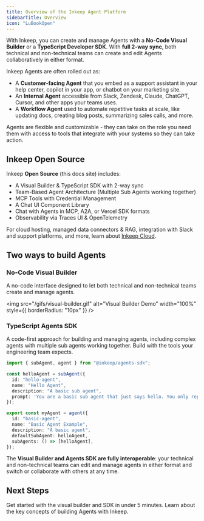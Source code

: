 ```yaml
---
title: Overview of the Inkeep Agent Platform
sidebarTitle: Overview
icon: "LuBookOpen"
---
```


With Inkeep, you can create and manage Agents with a **No-Code Visual Builder** or a **TypeScript Developer SDK**. With **full 2-way sync**, both technical and non-technical teams can create and edit Agents collaboratively in either format.

Inkeep Agents are often rolled out as:
- A **Customer-facing Agent** that you embed as a support assistant in your help center, copilot in your app, or chatbot on your marketing site.
- An **Internal Agent** accessible from Slack, Zendesk, Claude, ChatGPT, Cursor, and other apps your teams uses.
- A **Workflow Agent** used to automate repetitive tasks at scale, like updating docs, creating blog posts, summarizing sales calls, and more.

Agents are flexible and customizable - they can take on the role you need them with access to tools that integrate with your systems so they can take action.

## Inkeep Open Source

Inkeep **Open Source** (this docs site) includes:
- A Visual Builder & TypeScript SDK with 2-way sync
- Team-Based Agent Architecture (Multiple Sub Agents working together)
- MCP Tools with Credential Management
- A Chat UI Component Library
- Chat with Agents in MCP, A2A, or Vercel SDK formats
- Observability via Traces UI & OpenTelemetry

For cloud hosting, managed data connectors & RAG, integration with Slack and support platforms, and more, learn about [Inkeep Cloud](https://inkeep.com/get-started).

## Two ways to build Agents

### No-Code Visual Builder

A no-code interface designed to let both technical and non-technical teams create and manage agents.

<img
  src="/gifs/visual-builder.gif"
  alt="Visual Builder Demo"
  width="100%"
  style={{ borderRadius: "10px" }}
/>

### TypeScript Agents SDK

A code-first approach for building and managing agents, including complex agents with multiple sub agents working together. Build with the tools your engineering team expects.

   ```typescript
   import { subAgent, agent } from "@inkeep/agents-sdk";

   const helloAgent = subAgent({
     id: "hello-agent",
     name: "Hello Agent",
     description: "A basic sub agent",
     prompt: 'You are a basic sub agent that just says hello. You only reply with the word "hello", but you may do it in different variations like h3110, h3110w0rld, h3110w0rld! etc...',
   });

   export const myAgent = agent({
     id: "basic-agent",
     name: "Basic Agent Example",
     description: "A basic agent",
     defaultSubAgent: helloAgent,
     subAgents: () => [helloAgent],
   });
   ```

The **Visual Builder and Agents SDK are fully interoperable**: your technical and non-technical teams can edit and manage agents in either format and switch or collaborate with others at any time.

## Next Steps

<Cards>
  <Card title="Follow the Quick Start" icon="LuZap" href="/quick-start">
    Get started with the visual builder and SDK in under 5 minutes.
  </Card>
  <Card title="Conceptual Overview" icon="LuLightbulb" href="/concepts">
    Learn about the key concepts of building Agents with Inkeep.
  </Card>
</Cards>

